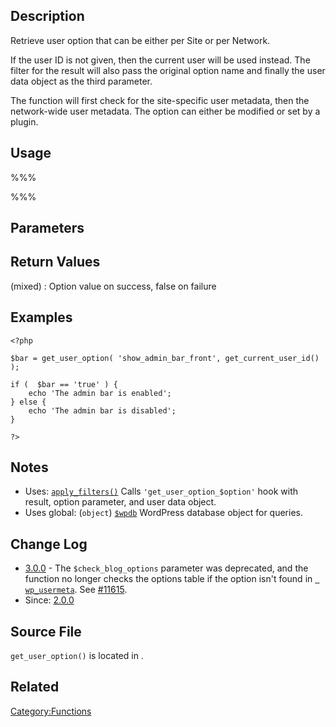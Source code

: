 == Description ==
Retrieve user option that can be either per Site or per Network.

If the user ID is not given, then the current user will be used instead. The filter for the result will also pass the original option name and finally the user data object as the third parameter. 

The function will first check for the site-specific user metadata, then the network-wide user metadata. The option can either be modified or set by a plugin. 

== Usage ==
%%%<?php get_user_option( $option, $user ) ?>%%%

== Parameters ==
{{Parameter|$option|string|User option name.}}
{{Parameter|$user|integer|User ID. If not given, the current user will be used.|optional|0}}
{{Parameter|$deprecated|string|This parameter is no longer used. Setting it will generate a deprecated argument notice.|optional|Empty string}}

== Return Values ==
; (mixed) : Option value on success, false on failure

== Examples ==

<pre>
<?php

$bar = get_user_option( 'show_admin_bar_front', get_current_user_id() );

if (  $bar == 'true' ) {
	echo 'The admin bar is enabled';
} else {
	echo 'The admin bar is disabled';
}

?>
</pre>

== Notes ==
* Uses: [[Function_Reference/apply_filters|<tt>apply_filters()</tt>]] Calls <tt>'get_user_option_$option'</tt> hook with result, option parameter, and user data object.
* Uses global: (<tt>object</tt>) [[Class Reference/wpdb|<tt>$wpdb</tt>]] WordPress database object for queries.

== Change Log ==
* [[Version_3.0|3.0.0]] - The <tt>$check_blog_options</tt> parameter was deprecated, and the function no longer checks the options table if the option isn't found in <tt>[[Database_Description#Table:_wp_usermeta | wp_usermeta]]</tt>. See [https://core.trac.wordpress.org/ticket/11615 #11615].
* Since: [[Version_2.0|2.0.0]]

== Source File ==
<tt>get_user_option()</tt> is located in {{Trac|wp-includes/user.php}}.

== Related ==
{{User_Meta_Tags}}
{{Tag Footer}}

[[Category:Functions]]